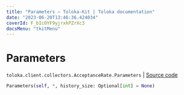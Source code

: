 ```yaml
---
title: "Parameters — Toloka-Kit | Toloka documentation"
date: "2023-06-20T13:46:36.424034"
coverId: F_bIcOYF9yjrxkPZrXc3
docsMenu: "tkitMenu"
---
```


# Parameters

`toloka.client.collectors.AcceptanceRate.Parameters` | [Source code](https://github.com/Toloka/toloka-kit/blob/v1.2.0/src/client/collectors.py#L126)

```python
Parameters(self, *, history_size: Optional[int] = None)
```
